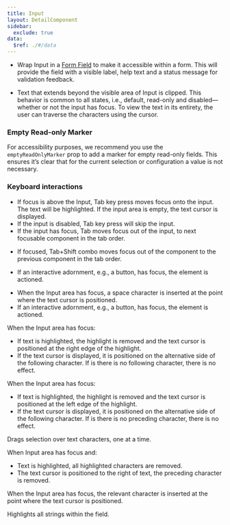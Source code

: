 ```yaml
---
title: Input
layout: DetailComponent
sidebar:
  exclude: true
data:
  $ref: ./#/data
---
```



- Wrap Input in a [Form Field](/salt/components/form-field) to make it accessible within a form. This will provide the field with a visible label, help text and a status message for validation feedback.

- Text that extends beyond the visible area of Input is clipped. This behavior is common to all states, i.e., default, read-only and disabled—whether or not the input has focus. To view the text in its entirety, the user can traverse the characters using the cursor.

<LivePreviewControls>
<LivePreview componentName="input" exampleName="EmptyReadonlyMarker" >

### Empty Read-only Marker

For accessibility purposes, we recommend you use the `emptyReadOnlyMarker` prop to add a marker for empty read-only fields. This ensures it’s clear that for the current selection or configuration a value is not necessary. 

</LivePreview>
</LivePreviewControls>

### Keyboard interactions

<KeyboardControls>
<KeyboardControl keyOrCombos="Tab">

- If focus is above the Input, Tab key press moves focus onto the input. The text will be highlighted. If the input area is empty, the text cursor is displayed.
- If the input is disabled, Tab key press will skip the input.
- If the input has focus, Tab moves focus out of the input, to next focusable component in the tab order.

</KeyboardControl>
<KeyboardControl keyOrCombos="Tab + Shift">

- If focused, Tab+Shift combo moves focus out of the component to the previous component in the tab order.

</KeyboardControl>
<KeyboardControl keyOrCombos="Enter">

- If an interactive adornment, e.g., a button, has focus, the element is actioned.

</KeyboardControl>
<KeyboardControl keyOrCombos="Space">

- When the Input area has focus, a space character is inserted at the point where the text cursor is positioned.
- If an interactive adornment, e.g., a button, has focus, the element is actioned.

</KeyboardControl>
<KeyboardControl keyOrCombos="Right Arrow">

When the Input area has focus:

- If text is highlighted, the highlight is removed and the text cursor is positioned at the right edge of the highlight.
- If the text cursor is displayed, it is positioned on the alternative side of the following character. If is there is no following character, there is no effect.

</KeyboardControl>
<KeyboardControl keyOrCombos="Left Arrow">

When the Input area has focus:

- If text is highlighted, the highlight is removed and the text cursor is positioned at the left edge of the highlight.
- If the text cursor is displayed, it is positioned on the alternative side of the following character. If is there is no preceding character, there is no effect.

</KeyboardControl>
<KeyboardControl keyOrCombos="Shift + Left Arrow, Shift + Right Arrow">
 
Drags selection over text characters, one at a time.

</KeyboardControl>
<KeyboardControl keyOrCombos="Backspace">
 
When Input area has focus and: 
- Text is highlighted, all highlighted characters are removed. 
- The text cursor is positioned to the right of text, the preceding character is removed.

</KeyboardControl>
<KeyboardControl keyOrCombos="Alphanumeric/Special keys">
 
When the Input area has focus, the relevant character is inserted at the point where the text cursor is positioned.

</KeyboardControl>
<KeyboardControl keyOrCombos="Control/Command + A">
 
Highlights all strings within the field.

</KeyboardControl>
</KeyboardControls>
